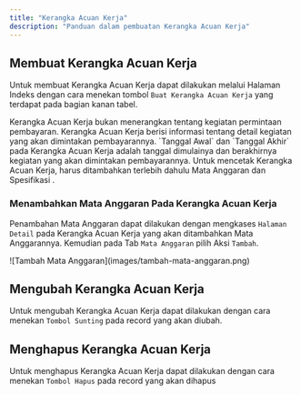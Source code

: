 ```yaml
---
title: "Kerangka Acuan Kerja"
description: "Panduan dalam pembuatan Kerangka Acuan Kerja"
---
```


## Membuat Kerangka Acuan Kerja

Untuk membuat Kerangka Acuan Kerja dapat dilakukan melalui Halaman Indeks dengan cara menekan tombol `Buat Kerangka Acuan Kerja` yang terdapat pada bagian kanan tabel.

<Warning>
    Kerangka Acuan Kerja bukan menerangkan tentang kegiatan permintaan pembayaran. Kerangka Acuan Kerja berisi informasi tentang detail kegiatan yang akan dimintakan pembayarannya.
</Warning>

<Tip>
    `Tanggal Awal` dan `Tanggal Akhir` pada Kerangka Acuan Kerja adalah tanggal dimulainya dan berakhirnya kegiatan yang akan dimintakan pembayarannya.
</Tip>

<Warning>
    Untuk mencetak Kerangka Acuan Kerja, harus ditambahkan terlebih dahulu Mata Anggaran dan Spesifikasi .
</Warning>

### Menambahkan Mata Anggaran Pada Kerangka Acuan Kerja

Penambahan Mata Anggaran dapat dilakukan dengan mengkases `Halaman Detail` pada Kerangka Acuan Kerja yang akan ditambahkan Mata Anggarannya. Kemudian pada Tab `Mata Anggaran` pilih Aksi `Tambah`.
<Frame caption="">
    ![Tambah Mata Anggaran](images/tambah-mata-anggaran.png)
</Frame>

## Mengubah Kerangka Acuan Kerja

Untuk mengubah Kerangka Acuan Kerja dapat dilakukan dengan cara menekan `Tombol Sunting` pada record yang akan diubah.

## Menghapus Kerangka Acuan Kerja

Untuk menghapus Kerangka Acuan Kerja dapat dilakukan dengan cara menekan `Tombol Hapus` pada record yang akan dihapus
